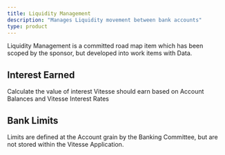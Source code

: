 ```yaml
---
title: Liquidity Management
description: "Manages Liquidity movement between bank accounts"
type: product
---
```


Liquidity Management is a committed road map item which has been scoped by the sponsor, but developed into work items with Data.

## Interest Earned
Calculate the value of interest Vitesse should earn based on Account Balances and Vitesse Interest Rates


## Bank Limits
Limits are defined at the Account grain by the Banking Committee, but are not stored within the Vitesse Application.
